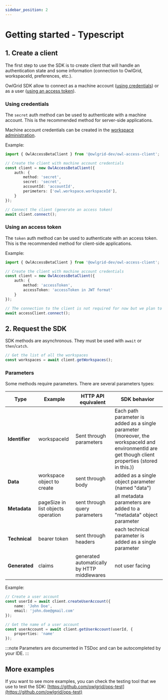 ```yaml
---
sidebar_position: 2
---
```


# Getting started - Typescript

## 1. Create a client

The first step to use the SDK is to create client that will handle an authentication state and some information (connection to OwlGrid, workspaceId, preferences, etc.).

OwlGrid SDK allow to connect as a machine account ([using credentials](#using-credentials)) or as a user ([using an access token](#using-an-access-token)).

### Using credentials

The `secret` auth method can be used to authenticate with a machine account. This is the recommended method for server-side applications.

Machine account credentials can be created in the [workspace administration](/docs/resources/owl-workspace/owl-access/machines).

Example:

```typescript
import { OwlAccessBetaClient } from '@owlgrid-dev/owl-access-client';

// Create the client with machine account credentials
const client = new OwlAccessBetaClient({
    auth: {
        method: 'secret',
        secret: 'secret',
        accountId: 'accountId',
        perimeters: ['owl.workspace.workspaceId'],
    }
});

// Connect the client (generate an access token)
await client.connect();
```

### Using an access token

The `token` auth method can be used to authenticate with an access token. This is the recommended method for client-side applications.

Example:

```typescript
import { OwlAccessBetaClient } from '@owlgrid-dev/owl-access-client';

// Create the client with machine account credentials
const client = new OwlAccessBetaClient({
    auth: {
        method: 'accessToken',
        accessToken: 'accessToken in JWT format'
    }
});

// The connection to the client is not required for now but we plan to check the validity of the token
await accessClient.connect();
```

## 2. Request the SDK

SDK methods are asynchronous. They must be used with `await` or `then`/`catch`.

```typescript
// Get the list of all the workspaces
const workspaces = await client.getWorkspaces();
```

### Parameters

Some methods require parameters. There are several parameters types:

| **Type**       | **Example**                        | **HTTP API equivalent**                     | **SDK behavior**                                                                                                                                    |
|----------------|------------------------------------|---------------------------------------------|-----------------------------------------------------------------------------------------------------------------------------------------------------|
| **Identifier** | workspaceId                        | Sent through parameters                     | Each path parameter is added as a single parameter (moreover, the workspaceId and environmentId are get though client properties (stored in this.)) |
| **Data**       | workspace object to create         | sent through body                           | added as a single object parameter (named "data")                                                                                                   |
| **Metadata**   | pageSize in list objects operation | sent through query parameters               | all metadata parameters are added to a "metadata" object parameter                                                                                  |
| **Technical**  | bearer token                       | sent through headers                        | each technical parameter is added as a single parameter                                                                                             |
| **Generated**  | claims                             | generated automatically by HTTP middlewares | not user facing                                                                                                                                     |
Example:

```typescript
// Create a user account
const userId = await client.createUserAccount({ 
    name: 'John Doe',
    email: 'john.doe@gmail.com'
});

// Get the name of a user account
const userAccount = await client.getUserAccount(userId, { 
    properties: 'name'
});
```

:::note
Parameters are documented in TSDoc and can be autocompleted by your IDE.
:::

## More examples

If you want to see more examples, you can check the testing tool that we use to test the SDK: [https://github.com/owlgrid/ops-test](https://github.com/owlgrid/ops-test)